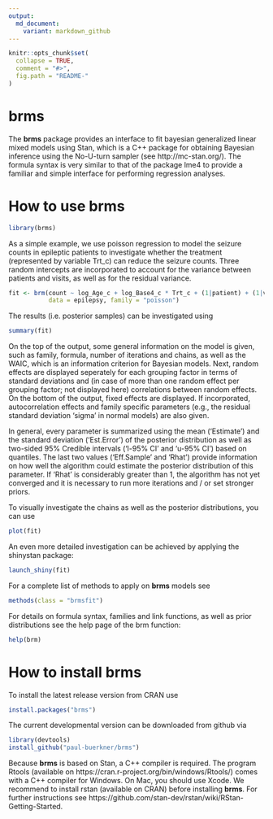 ```yaml
---
output:
  md_document:
    variant: markdown_github
---
```


<!-- README.md is generated from README.Rmd. Please edit that file -->

```r
knitr::opts_chunk$set(
  collapse = TRUE,
  comment = "#>",
  fig.path = "README-"
)
```

# brms

The <b>brms</b> package provides an interface to fit bayesian generalized linear mixed models using Stan, which is a C++ package for obtaining Bayesian inference using the No-U-turn sampler (see http://mc-stan.org/). The formula syntax is very similar to that of the package lme4 to provide a familiar and simple interface for performing regression analyses.

<!--
```r
options(width=90)
```
-->

# How to use brms
```r
library(brms)
```

As a simple example, we use poisson regression to model the seizure counts in epileptic patients to investigate whether the treatment (represented by variable Trt_c) can reduce the seizure counts. Three random intercepts are incorporated to account for the variance between patients and visits, as well as for the residual variance. 
```r
fit <- brm(count ~ log_Age_c + log_Base4_c * Trt_c + (1|patient) + (1|visit) + (1|obs), 
           data = epilepsy, family = "poisson")
```

The results (i.e. posterior samples) can be investigated using
```r
summary(fit) 
```

On the top of the output, some general information on the model is given, such as family, formula, number of iterations and chains, as well as the WAIC, which is an information criterion for Bayesian models. Next, random effects are displayed seperately for each grouping factor in terms of standard deviations and (in case of more than one random effect per grouping factor; not displayed here) correlations between random effects. On the bottom of the output, fixed effects are displayed. If incorporated, autocorrelation effects and family specific parameters (e.g., the residual standard deviation 'sigma' in normal models) are also given.

In general, every parameter is summarized using the mean ('Estimate') and the standard deviation ('Est.Error') of the posterior distribution as well as two-sided 95% Credible intervals ('l-95% CI' and 'u-95% CI') based on quantiles. The last two values ('Eff.Sample' and 'Rhat') provide information on how well the algorithm could estimate the posterior distribution of this parameter. If 'Rhat' is considerably greater than 1, the algorithm has not yet converged and it is necessary to run more iterations and / or set stronger priors.

To visually investigate the chains as well as the posterior distributions, you can use
```r
plot(fit) 
``` 
An even more detailed investigation can be achieved by applying the shinystan package:
```r
launch_shiny(fit) 
``` 

For a complete list of methods to apply on <b>brms</b> models see
```r
methods(class = "brmsfit") 
``` 

For details on formula syntax, families and link functions, as well as prior distributions see the help page of the brm function:
```r
help(brm) 
``` 

# How to install brms

To install the latest release version from CRAN use

```r
install.packages("brms")
```

The current developmental version can be downloaded from github via

```r
library(devtools)
install_github("paul-buerkner/brms")
```

Because <b>brms</b> is based on Stan, a C++ compiler is required. The program Rtools (available on https://cran.r-project.org/bin/windows/Rtools/) comes with a C++ compiler for Windows. On Mac, you should use Xcode. We recommend to install rstan (available on CRAN) before installing <b>brms</b>. For further instructions see https://github.com/stan-dev/rstan/wiki/RStan-Getting-Started.